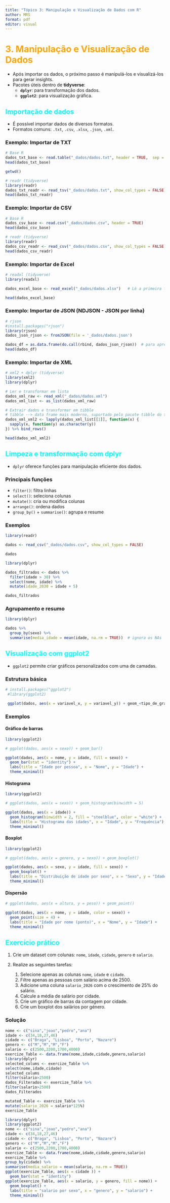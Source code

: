 ```yaml
---
title: "Tópico 3: Manipulação e Visualização de Dados com R"
author: MRS
format: pdf
editor: visual
---
```


# 3. Manipulação e Visualização de Dados {style="color: orange"}

-   Após importar os dados, o próximo passo é manipulá-los e visualizá-los para gerar insights.
-   Pacotes úteis dentro de **tidyverse**:
    -   **`dplyr`**: para transformação dos dados.
    -   **`ggplot2`**: para visualização gráfica.

## Importação de dados {style="color: cyan"}

-   É possível importar dados de diversos formatos.
-   Formatos comuns: `.txt`, `.csv`, `.xlsx`, `.json`, `.xml`.

### Exemplo: Importar de TXT

```r
# Base R
dados_txt_base <- read.table("_dados/dados.txt", header = TRUE,  sep = "\t")
head(dados_txt_base)

getwd()

# readr (tidyverse)
library(readr)
dados_txt_readr <- read_tsv("_dados/dados.txt", show_col_types = FALSE)
head(dados_txt_readr)
```

### Exemplo: Importar de CSV

```r
# Base R
dados_csv_base <- read.csv("_dados/dados.csv", header = TRUE)
head(dados_csv_base)

# readr (tidyverse)
library(readr)
dados_csv_readr <- read_csv("_dados/dados.csv", show_col_types = FALSE)     # read_csv2() com ;
head(dados_csv_readr)
```

### Exemplo: Importar de Excel

```r
# readxl (tidyverse)
library(readxl)

dados_excel_base <- read_excel("_dados/dados.xlsx")   # Lê a primeira folha do ficheiro

head(dados_excel_base)
```

### Exemplo: Importar de JSON (NDJSON - JSON por linha)

```r
# rjson
#install.packages("rjson")
library(rjson)
dados_json_rjson <- fromJSON(file = '_dados/dados.json')

dados_df = as.data.frame(do.call(rbind, dados_json_rjson))  # para apresentar como tabela
head(dados_df)
```

### Exemplo: Importar de XML

```r
# xml2 + dplyr (tidyverse)
library(xml2)
library(dplyr)

# Ler e transformar em lista
dados_xml_raw <- read_xml("_dados/dados.xml")
dados_xml_list <- as_list(dados_xml_raw)

# Extrair dados e transformar em tibble
# tibble --> data frame mais moderno, suportado pelo pacote tibble do tidyverse 
dados_xml_xml2 <- lapply(dados_xml_list[[1]], function(x) {
  sapply(x, function(y) as.character(y))
}) %>% bind_rows()

head(dados_xml_xml2)
```

## Limpeza e transformação com dplyr {style="color: cyan"}

-   `dplyr` oferece funções para manipulação eficiente dos dados.

### Principais funções

-   `filter()`: filtra linhas
-   `select()`: seleciona colunas
-   `mutate()`: cria ou modifica colunas
-   `arrange()`: ordena dados
-   `group_by()` + `summarise()`: agrupa e resume

### Exemplos

```r
library(readr)

dados <- read_csv("_dados/dados.csv", show_col_types = FALSE)

dados
```

```r
library(dplyr)

dados_filtrados <- dados %>%
  filter(idade > 30) %>%
  select(nome, idade) %>%
  mutate(idade_2030 = idade + 5)

dados_filtrados
```

### Agrupamento e resumo

```r
library(dplyr)

dados %>%
  group_by(sexo) %>%
  summarise(media_idade = mean(idade, na.rm = TRUE))  # ignora os NAs
```

## Visualização com ggplot2 {style="color: cyan"}

-   `ggplot2` permite criar gráficos personalizados com uma de camadas.

### Estrutura básica

```r
# install.packages("ggplot2")
 #library(ggplot2)

 ggplot(dados, aes(x = variavel_x, y = variavel_y)) + geom_<tipo_de_grafico>()
```

### Exemplos

#### Gráfico de barras

```r
library(ggplot2)

# ggplot(dados, aes(x = sexo)) + geom_bar()

ggplot(dados, aes(x = nome, y = idade, fill = sexo)) +
  geom_bar(stat = "identity") +
  labs(title = "Idade por pessoa", x = "Nome", y = "Idade") +
  theme_minimal()
```

#### Histograma

```r
library(ggplot2)

# ggplot(dados, aes(x = sexo)) + geom_histogram(binwidth = 5)

ggplot(dados, aes(x = idade)) +
  geom_histogram(binwidth = 2, fill = "steelblue", color = "white") +
  labs(title = "Histograma das idades", x = "Idade", y = "Frequência") +
  theme_minimal()
```

#### Boxplot

```r
library(ggplot2)

# ggplot(dados, aes(x = genero, y = sexo)) + geom_boxplot()

ggplot(dados, aes(x = sexo, y = idade, fill = sexo)) +
  geom_boxplot() +
  labs(title = "Distribuição de idade por sexo", x = "Sexo", y = "Idade") +
  theme_minimal()
```

#### Dispersão

```r
# ggplot(dados, aes(x = altura, y = peso)) + geom_point()

ggplot(dados, aes(x = nome, y = idade, color = sexo)) +
  geom_point(size = 4) +
  labs(title = "Idade por nome (ponto)", x = "Nome", y = "Idade") +
  theme_minimal()
```

## Exercício prático {style="color: cyan"}

1.  Crie um dataset com colunas: `nome`, `idade`, `cidade`, `genero` e `salario`.

2.  Realize as seguintes tarefas:

    1.  Selecione apenas as colunas `nome`, `idade` e `cidade`.
    2.  Filtre apenas as pessoas com salário acima de 2500.
    3.  Adicione uma coluna `salario_2026` com o crescimento de 25% do salário.
    4.  Calcule a média de salário por cidade.
    5.  Crie um gráfico de barras da contagem por cidade.
    6.  Crie um boxplot dos salários por género.

### Solução

```r
nome <- c("sina","joao","pedro","ana")
idade <- c(34,18,27,46)
cidade <- c("Braga", "Lisboa", "Porto", "Nazare")
genero <- c("M","M","M","F")
salario <- c(2500,2200,1700,4000)
exercize_Table <- data.frame(nome,idade,cidade,genero,salario)
library(dplyr)
selected_colums <- exercize_Table %>%
select(nome,idade,cidade)
selected_colums
filter(salario>2500)
dados_Filterados <- exercize_Table %>%
filter(salario>2500)
dados_Filterados


```

```r

mutated_Table <- exercize_Table %>%
mutate(salario_2026 = salario*125%)
exercize_Table
```

```r
library(dplyr)
library(ggplot2)
nome <- c("sina","joao","pedro","ana")
idade <- c(34,18,27,46)
cidade <- c("Braga", "Lisboa", "Porto", "Nazare")
genero <- c("M","M","M","F")
salario <- c(2500,2200,1700,4000)
exercize_Table <- data.frame(nome,idade,cidade,genero,salario)
exercize_Table %>%
group_by(cidade) %>%
summarise(media_salario = mean(salario, na.rm = TRUE))  
ggplot(exercize_Table, aes(x = cidade )) +
  geom_bar(stat = "identity")
ggplot(exercize_Table, aes(x = salario, y = genero, fill = nome)) +
  geom_boxplot() +
  labs(title = "salario por sexo", x = "genero", y = "salario") +
  theme_minimal()
```